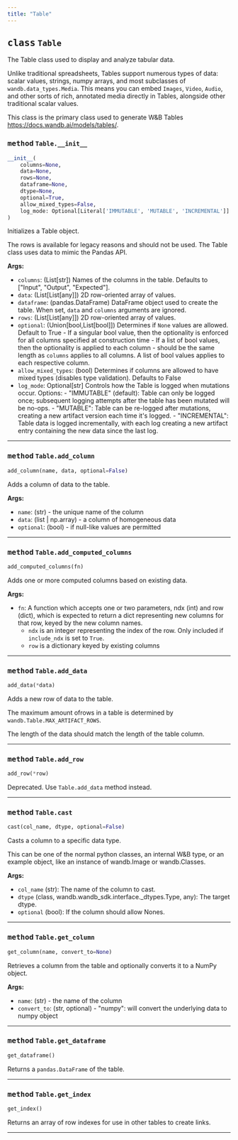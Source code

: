 ```yaml
---
title: "Table"
---
```







## <kbd>class</kbd> `Table`
The Table class used to display and analyze tabular data. 

Unlike traditional spreadsheets, Tables support numerous types of data: scalar values, strings, numpy arrays, and most subclasses of `wandb.data_types.Media`. This means you can embed `Images`, `Video`, `Audio`, and other sorts of rich, annotated media directly in Tables, alongside other traditional scalar values. 

This class is the primary class used to generate W&B Tables https://docs.wandb.ai/models/tables/. 

### <kbd>method</kbd> `Table.__init__`

```python
__init__(
    columns=None,
    data=None,
    rows=None,
    dataframe=None,
    dtype=None,
    optional=True,
    allow_mixed_types=False,
    log_mode: Optional[Literal['IMMUTABLE', 'MUTABLE', 'INCREMENTAL']] = 'IMMUTABLE'
)
```

Initializes a Table object. 

The rows is available for legacy reasons and should not be used. The Table class uses data to mimic the Pandas API. 



**Args:**
 
 - `columns`:  (List[str]) Names of the columns in the table.  Defaults to ["Input", "Output", "Expected"]. 
 - `data`:  (List[List[any]]) 2D row-oriented array of values. 
 - `dataframe`:  (pandas.DataFrame) DataFrame object used to create the table.  When set, `data` and `columns` arguments are ignored. 
 - `rows`:  (List[List[any]]) 2D row-oriented array of values. 
 - `optional`:  (Union[bool,List[bool]]) Determines if `None` values are allowed. Default to True 
        - If a singular bool value, then the optionality is enforced for all  columns specified at construction time 
        - If a list of bool values, then the optionality is applied to each  column - should be the same length as `columns`  applies to all columns. A list of bool values applies to each respective column. 
 - `allow_mixed_types`:  (bool) Determines if columns are allowed to have mixed types  (disables type validation). Defaults to False 
 - `log_mode`:  Optional[str] Controls how the Table is logged when mutations occur.  Options: 
        - "IMMUTABLE" (default): Table can only be logged once; subsequent  logging attempts after the table has been mutated will be no-ops. 
        - "MUTABLE": Table can be re-logged after mutations, creating  a new artifact version each time it's logged. 
        - "INCREMENTAL": Table data is logged incrementally, with each log creating  a new artifact entry containing the new data since the last log. 




---

### <kbd>method</kbd> `Table.add_column`

```python
add_column(name, data, optional=False)
```

Adds a column of data to the table. 



**Args:**
 
 - `name`:  (str) - the unique name of the column 
 - `data`:  (list | np.array) - a column of homogeneous data 
 - `optional`:  (bool) - if null-like values are permitted 

---

### <kbd>method</kbd> `Table.add_computed_columns`

```python
add_computed_columns(fn)
```

Adds one or more computed columns based on existing data. 



**Args:**
 
 - `fn`:  A function which accepts one or two parameters, ndx (int) and  row (dict), which is expected to return a dict representing  new columns for that row, keyed by the new column names. 
    - `ndx` is an integer representing the index of the row. Only included if `include_ndx`  is set to `True`. 
    - `row` is a dictionary keyed by existing columns 

---

### <kbd>method</kbd> `Table.add_data`

```python
add_data(*data)
```

Adds a new row of data to the table. 

The maximum amount ofrows in a table is determined by `wandb.Table.MAX_ARTIFACT_ROWS`. 

The length of the data should match the length of the table column. 

---

### <kbd>method</kbd> `Table.add_row`

```python
add_row(*row)
```

Deprecated. Use `Table.add_data` method instead. 

---


### <kbd>method</kbd> `Table.cast`

```python
cast(col_name, dtype, optional=False)
```

Casts a column to a specific data type. 

This can be one of the normal python classes, an internal W&B type, or an example object, like an instance of wandb.Image or wandb.Classes. 



**Args:**
 
 - `col_name` (str):  The name of the column to cast. 
 - `dtype` (class, wandb.wandb_sdk.interface._dtypes.Type, any):  The  target dtype. 
 - `optional` (bool):  If the column should allow Nones. 

---


### <kbd>method</kbd> `Table.get_column`

```python
get_column(name, convert_to=None)
```

Retrieves a column from the table and optionally converts it to a NumPy object. 



**Args:**
 
 - `name`:  (str) - the name of the column 
 - `convert_to`:  (str, optional) 
        - "numpy": will convert the underlying data to numpy object 

---

### <kbd>method</kbd> `Table.get_dataframe`

```python
get_dataframe()
```

Returns a `pandas.DataFrame` of the table. 

---

### <kbd>method</kbd> `Table.get_index`

```python
get_index()
```

Returns an array of row indexes for use in other tables to create links. 

---

